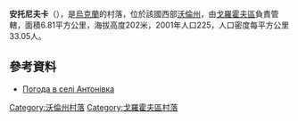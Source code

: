 {{coord|50|18|7|N|25|5|10|E|scale:30000|display=title}}

'''安托尼夫卡'''（{{lang-uk|Антонівка}}），是[[烏克蘭|烏克蘭]]的村落，位於該國西部[[沃倫州|沃倫州]]，由[[戈羅霍夫區|戈羅霍夫區]]負責管轄，面積6.81平方公里，海拔高度202米，2001年人口225，人口密度每平方公里33.05人。

==參考資料==
* [http://weather.in.ua/ua/volynskaja/260 Погода в селі Антонівка] {{Wayback|url=http://weather.in.ua/ua/volynskaja/260 |date=20111219091938 }}

[[Category:沃倫州村落|Category:沃倫州村落]]
[[Category:戈羅霍夫區村落|Category:戈羅霍夫區村落]]


{{Volyn-geo-stub}}